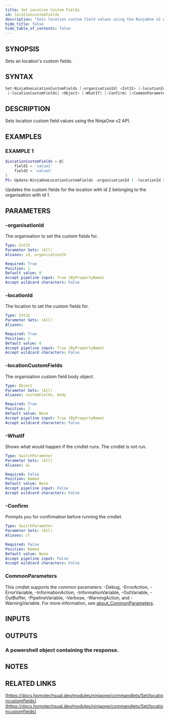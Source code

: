 ```yaml
---
title: Set Location Custom Fields
id: locationcustomfields
description: "Sets location custom field values using the NinjaOne v2 API."
hide_title: false
hide_table_of_contents: false
---
```


## SYNOPSIS

Sets an location's custom fields.

## SYNTAX

```powershell
Set-NinjaOneLocationCustomFields [-organisationId] <Int32> [-locationId] <Int32>
 [-locationCustomFields] <Object> [-WhatIf] [-Confirm] [<CommonParameters>]
```

## DESCRIPTION

Sets location custom field values using the NinjaOne v2 API.

## EXAMPLES

### EXAMPLE 1

```powershell
$LocationCustomFields = @{
    field1 = 'value1'
    field2 = 'value2'
}
PS> Update-NinjaOneLocationCustomFields -organisationId 1 -locationId 2 -locationCustomFields $LocationCustomFields
```

Updates the custom fields for the location with id 2 belonging to the organisation with id 1.

## PARAMETERS

### -organisationId

The organisation to set the custom fields for.

```yaml
Type: Int32
Parameter Sets: (All)
Aliases: id, organizationId

Required: True
Position: 1
Default value: 0
Accept pipeline input: True (ByPropertyName)
Accept wildcard characters: False
```

### -locationId

The location to set the custom fields for.

```yaml
Type: Int32
Parameter Sets: (All)
Aliases:

Required: True
Position: 2
Default value: 0
Accept pipeline input: True (ByPropertyName)
Accept wildcard characters: False
```

### -locationCustomFields

The organisation custom field body object.

```yaml
Type: Object
Parameter Sets: (All)
Aliases: customFields, body

Required: True
Position: 3
Default value: None
Accept pipeline input: True (ByPropertyName)
Accept wildcard characters: False
```

### -WhatIf

Shows what would happen if the cmdlet runs.
The cmdlet is not run.

```yaml
Type: SwitchParameter
Parameter Sets: (All)
Aliases: wi

Required: False
Position: Named
Default value: None
Accept pipeline input: False
Accept wildcard characters: False
```

### -Confirm

Prompts you for confirmation before running the cmdlet.

```yaml
Type: SwitchParameter
Parameter Sets: (All)
Aliases: cf

Required: False
Position: Named
Default value: None
Accept pipeline input: False
Accept wildcard characters: False
```

### CommonParameters

This cmdlet supports the common parameters: -Debug, -ErrorAction, -ErrorVariable, -InformationAction, -InformationVariable, -OutVariable, -OutBuffer, -PipelineVariable, -Verbose, -WarningAction, and -WarningVariable. For more information, see [about_CommonParameters](http://go.microsoft.com/fwlink/?LinkID=113216).

## INPUTS

## OUTPUTS

### A powershell object containing the response.

## NOTES

## RELATED LINKS

[https://docs.homotechsual.dev/modules/ninjaone/commandlets/Set/locationcustomfields](https://docs.homotechsual.dev/modules/ninjaone/commandlets/Set/locationcustomfields)
